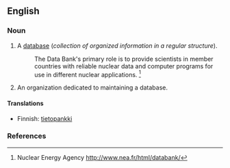 ==English==

===Noun===
{{en-noun}}

# A [[database]] (''collection of organized information in a regular structure'').
#:The Data Bank's primary role is to provide scientists in member countries with reliable nuclear data and computer programs for use in different nuclear applications. <ref>Nuclear Energy Agency [[http://www.nea.fr/html/databank/]]</ref>
# An organization dedicated to maintaining a database.

====Translations====
{{top}}
*Finnish: [[tietopankki]]
{{bottom}}

===References===
<div class="references-small"><references/></div>
